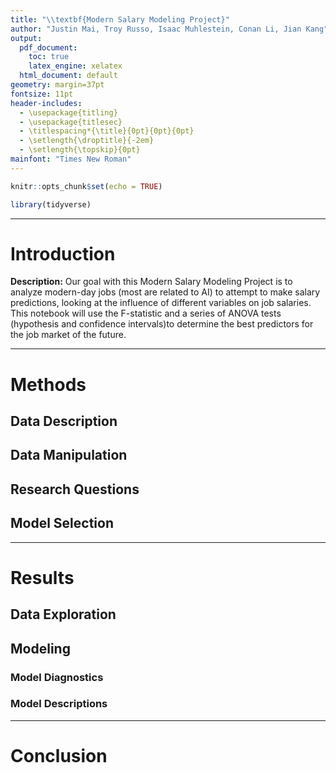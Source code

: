 ```yaml
---
title: "\\textbf{Modern Salary Modeling Project}"
author: "Justin Mai, Troy Russo, Isaac Muhlestein, Conan Li, Jian Kang"
output:
  pdf_document:
    toc: true
    latex_engine: xelatex
  html_document: default
geometry: margin=37pt
fontsize: 11pt
header-includes:
  - \usepackage{titling}
  - \usepackage{titlesec}
  - \titlespacing*{\title}{0pt}{0pt}{0pt}
  - \setlength{\droptitle}{-2em}
  - \setlength{\topskip}{0pt} 
mainfont: "Times New Roman"
---
```


```r
knitr::opts_chunk$set(echo = TRUE)
```

```r
library(tidyverse)
```


---

# Introduction

**Description:** Our goal with this Modern Salary Modeling Project is to analyze modern-day jobs (most are related to AI) to attempt to make salary predictions, looking at the influence of different variables on job salaries. This notebook will use the F-statistic and a series of ANOVA tests (hypothesis and confidence intervals)to determine the best predictors for the job market of the future.

---

# Methods

## Data Description

## Data Manipulation

## Research Questions

## Model Selection

---

# Results

## Data Exploration

## Modeling

### Model Diagnostics

### Model Descriptions

---

# Conclusion